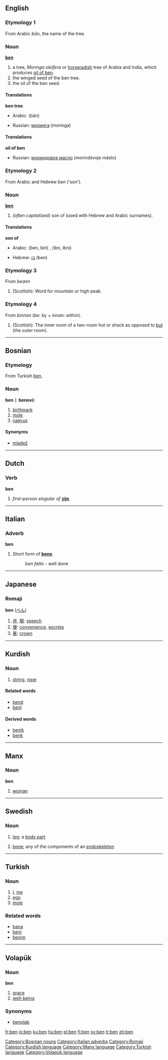 {{See|Ben}}
==English==
===Etymology 1===
From Arabic ''bān'', the name of the tree.
===Noun===
'''[[ben]]'''

#a tree, ''Moringa oleifera'' or [[horseradish]] tree of Arabia and India, which produces [[oil of ben]].
#the winged seed of the ben tree.
#the oil of the ben seed.

====Translations====
'''ben tree'''
{{top}}
*Arabic: {{ARchar|[[بان]]}} (bān) {{m}}
{{mid}}
*Russian: [[моринга]] (morínga) {{f}}
{{bottom}}

====Translations====
'''oil of ben'''
{{top}}
{{mid}}
*Russian: [[мориндовое масло]] (morindóvoje máslo) {{n}}
{{bottom}}

===Etymology 2===
From Arabic and Hebrew ''ben'' ('son').
===Noun===
'''[[ben]]'''

#''(often capitalized)'' son of (used with Hebrew and Arabic surnames).

====Translations====
'''son of'''
{{top}}
*Arabic: {{ARchar|[[بن]]}} (ben, bin) {{m}}, {{ARchar|[[ابن]]}} (ibn, ibni) {{m}}
{{mid}}
*Hebrew: [[בן]] (ben) {{m}}
{{bottom}}

===Etymology 3===
From {{Gael.}} ''beann'' 
# (Scottish): Word for mountain or high peak.

===Etymology 4===
From {{AS.}} ''binnan'' (''be'': by + ''innan'': within).
# (Scottish): The inner room of a two-room hut or shack as opposed to [[but]] (the outer room).


----

==Bosnian==
===Etymology===
From Turkish [[ben#Turkish|ben]].
===Noun===
'''ben''' {{m}} {{s}} ({{p}}: '''benovi''')
#[[birthmark]]
#[[mole]]
#[[naevus]]
====Synonyms====
*[[mladež#Bosnian|mladež]]
[[Category:Bosnian nouns]]

----

==Dutch==
===Verb=== 
'''ben'''

#''first-person singular of'' '''[[zijn]]'''

----

==Italian==
===Adverb===
'''ben'''

#Short form of '''[[bene]]'''.
#:''ben fatto'' - well done

[[Category:Italian adverbs]]

----

==Japanese==
===Romaji===
[[Category:Romaji]]
'''ben''' ([[べん]]) 
#[[弁]], [[辯]]: [[speech]]
#[[便]]: [[convenience]], [[excreta]]
#[[冕]]: [[crown]]

----

==Kurdish==

===Noun===
# [[string]], [[rope]]

====Related words====
*[[bend#Kurdish|bend]]
*[[benî#Kurdish|benî]]

====Derived words====
*[[benik#Kurdish|benik]]
*[[benk#Kurdish|benk]]

[[Category:Kurdish language]]

----

==Manx==
===Noun===
'''ben''' {{f}}
#[[woman]]
[[Category:Manx language]]

----

==Swedish==
===Noun===
{{sv-noun-irreg-n}}
# {{sv-anatomy}} [[leg]]; a [[body part]]
# {{sv-skeleton}} [[bone]]; any of the components of an [[endoskeleton]]

----

==Turkish==
===Noun===
#[[I]], [[me]]
#[[ego]]
#[[mole]]
===Related words===
*[[bana#Turkish|bana]]
*[[beni#Turkish|beni]]
*[[benim#Turkish|benim]]
[[Category:Turkish language]]

----

==Volapük==
===Noun=== 
'''ben'''

#[[grace]]
#[[well-being]]

===Synonyms===
*[[benolab]]<!--for which, or for both?-->

[[Category:Volapük language]]

[[fr:ben]]
[[io:ben]]
[[ku:ben]]
[[hu:ben]]
[[pl:ben]]
[[fi:ben]]
[[sv:ben]]
[[tr:ben]]
[[zh:ben]]